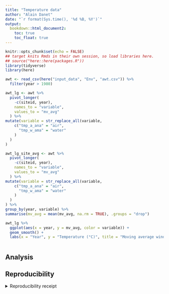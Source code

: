 ```yaml
---
title: "Temperature data"
author: "Alain Danet"
date: "`r format(Sys.time(), '%d %B, %Y')`"
output:
  bookdown::html_document2:
    toc: true
    toc_float: true
---
```


```r
knitr::opts_chunk$set(echo = FALSE)
## target knits Rmds in their own session, so load libraries here.
## source("here::here(packages.R"))
library(tidyverse)
library(here)
```

```r
awt <- read_csv(here("input_data", "Env", "awt.csv")) %>%
  filter(year > 1980)
```

```r
awt_lg <- awt %>%
  pivot_longer(
    -c(siteid, year),
    names_to = "variable",
    values_to = "mv_avg"
  ) %>%
mutate(variable = str_replace_all(variable,
    c("tmp_a_ana" = "air",
      "tmp_w_ama" = "water"
    )
  )
)
```

```r
awt_lg_site_avg <- awt %>%
  pivot_longer(
    -c(siteid, year),
    names_to = "variable",
    values_to = "mv_avg"
  ) %>%
mutate(variable = str_replace_all(variable,
    c("tmp_a_ana" = "air",
      "tmp_w_ama" = "water"
    )
  )
) %>%
group_by(year, variable) %>%
summarise(mv_avg = mean(mv_avg, na.rm = TRUE), .groups = "drop")
```

```r
awt_lg %>%
  ggplot(aes(x = year, y = mv_avg, color = variable)) +
  geom_smooth() +
  labs(x = "Year", y = "Temperature (°C)", title = "Moving average window")
```

```r
```




## Analysis

## Reproducibility

<details><summary>Reproducibility receipt</summary>

```r
## datetime
Sys.time()

## repository
if(requireNamespace('git2r', quietly = TRUE)) {
  git2r::repository()
} else {
  c(
    system2("git", args = c("log", "--name-status", "-1"), stdout = TRUE),
    system2("git", args = c("remote", "-v"), stdout = TRUE)
  )
}

## session info
sessionInfo()
```

</details>
